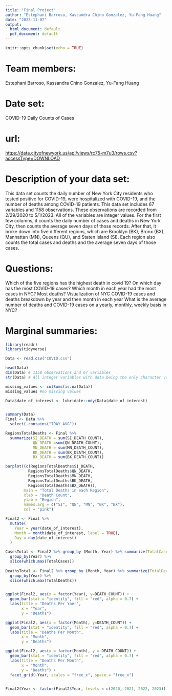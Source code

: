```yaml
---
title: "Final Project"
author: "Estephani Barroso, Kassandra Chino Gonzalez, Yu-Fang Huang"
date: "2023-11-07"
output:
  html_document: default
  pdf_document: default
---
```


```r
knitr::opts_chunk$set(echo = TRUE)
```


# Team members: 
Estephani Barroso, Kassandra Chino Gonzalez, Yu-Fang Huang

# Date set: 
COVID-19 Daily Counts of Cases

# url:
<https://data.cityofnewyork.us/api/views/rc75-m7u3/rows.csv?accessType=DOWNLOAD>

# Description of your data set: 
This data set counts the daily number of New York City residents who tested positive for COVID-19, were hospitalized with COVID-19, and the number of deaths among COVID-19 patients. This data set includes 67 variables and 1158 observations. These observations are recorded from 2/29/2020 to 5/1/2023. All of the variables are integer values. For the first few columns, it counts the daily number of cases and deaths in New York City, then counts the average seven days of those records. After that, it broke down into five different regions, which are Brooklyn (BK), Bronx (BX), Manhattan (MN), Queens (QU), and Staten Island (SI). Each region also counts the total cases and deaths and the average seven days of those cases.

# Questions: 
Which of the five regions has the highest death in covid 19?
On which day has the most COVID-19 cases?
Which month in each year had the most cases in NYC? Most deaths?
Visualization of NYC COVID-19 cases and deaths breakdown by year and then month in each year
What is the average number of deaths and COVID-19 cases on a yearly, monthly, weekly basis in NYC?

# Marginal summaries:

```r
library(readr)
library(tidyverse)

Data <- read.csv("COVID.csv")

head(Data)
dim(Data) # 1158 observations and 67 variables
str(Data) # All integer variables with data being the only character variable 

missing_values <- colSums(is.na(Data))
missing_values #no missing values 

Data$date_of_interest <- lubridate::mdy(Data$date_of_interest)


summary(Data)
Final <- Data %>%
  select(-contains("7DAY_AVG"))

```

```r
RegionsTotalDeaths <- Final %>% 
  summarize(SI_DEATH = sum(SI_DEATH_COUNT),
            QN_DEATH =sum(QN_DEATH_COUNT),
            MN_DEATH = sum(MN_DEATH_COUNT),
            BK_DEATH = sum(BK_DEATH_COUNT),
            BX_DEATH = sum(BX_DEATH_COUNT))

barplot((c(RegionsTotalDeaths$SI_DEATH,
          RegionsTotalDeaths$QN_DEATH, 
          RegionsTotalDeaths$MN_DEATH, 
          RegionsTotalDeaths$BK_DEATH, 
          RegionsTotalDeaths$BX_DEATH)), 
        main = "Total Deaths in each Region", 
        xlab = "Death Count",
        ylab = "Region",
        names.arg = c("SI", "QN", "MN", "BK", "BX"),
        col = "pink")                           

Final2 <- Final %>%
  mutate(
    Year = year(date_of_interest),
    Month = month(date_of_interest, label = TRUE),
    Day = day(date_of_interest)
  )

CasesTotal <- Final2 %>% group_by (Month, Year) %>% summarize(TotalCases = sum(CASE_COUNT)) %>% 
  group_by(Year) %>% 
  slice(which.max(TotalCases))
                                                         
DeathsTotal <- Final2 %>% group_by (Month, Year) %>% summarize(TotalDeaths = sum(DEATH_COUNT))  %>% 
  group_by(Year) %>% 
  slice(which.max(TotalDeaths))  


ggplot(Final2, aes(x = factor(Year), y=DEATH_COUNT)) +
  geom_bar(stat = "identity", fill = "red", alpha = 0.7) +
  labs(title = "Deaths Per Yaer",
       x = "Year",
       y = "Deaths")

ggplot(Final2, aes(x = factor(Month), y=DEATH_COUNT)) +
  geom_bar(stat = "identity", fill = "red", alpha = 0.7) +
  labs(title = "Deaths Per Month",
       x = "Month",
       y = "Deaths")

ggplot(Final2, aes(x = factor(Month), y = DEATH_COUNT)) +
  geom_bar(stat = "identity", fill = "red", alpha = 0.7) +
  labs(title = "Deaths Per Month",
       x = "Month",
       y = "Deaths") +
  facet_grid(~Year, scales = "free_x", space = "free_x")

  
Final2$Year <- factor(Final2$Year, levels = c(2020, 2021, 2022, 2023))

                                                                          
```

